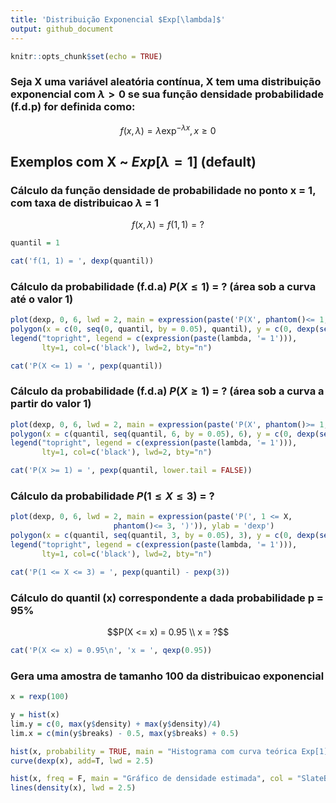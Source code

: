```yaml
---
title: 'Distribuição Exponencial $Exp[\lambda]$'
output: github_document
---
```


```r
knitr::opts_chunk$set(echo = TRUE)
```

### Seja X uma variável aleatória contínua, X tem uma distribuição exponencial com $\lambda > 0$ se sua função densidade probabilidade (f.d.p) for definida como:

$$ f(x, \lambda) =  \lambda\exp^{-\lambda x}, x \geq 0 $$

## Exemplos com X ~ $Exp[\lambda = 1]$ (default)

### Cálculo da função densidade de probabilidade no ponto x = 1, com taxa de distribuicao $\lambda$ = 1
$$ f(x, \lambda) = f(1, 1) = ?$$
```r
quantil = 1
```

```r
cat('f(1, 1) = ', dexp(quantil))
```

### Cálculo da probabilidade (f.d.a) $P(X \leq 1)$ = ? (área sob a curva até o valor 1)

```r
plot(dexp, 0, 6, lwd = 2, main = expression(paste('P(X', phantom()<= 1, ')')))
polygon(x = c(0, seq(0, quantil, by = 0.05), quantil), y = c(0, dexp(seq(0, quantil, by = 0.05)), 0), col = 'SlateBlue1')
legend("topright", legend = c(expression(paste(lambda, '= 1'))), 
       lty=1, col=c('black'), lwd=2, bty="n")
```

```r
cat('P(X <= 1) = ', pexp(quantil))
```

### Cálculo da probabilidade (f.d.a) $P(X \geq 1)$ = ? (área sob a curva a partir do valor 1)

```r
plot(dexp, 0, 6, lwd = 2, main = expression(paste('P(X', phantom()>= 1, ')')))
polygon(x = c(quantil, seq(quantil, 6, by = 0.05), 6), y = c(0, dexp(seq(quantil, 6, by = 0.05)), 0), col = 'SlateBlue1')
legend("topright", legend = c(expression(paste(lambda, '= 1'))), 
       lty=1, col=c('black'), lwd=2, bty="n")
```

```r
cat('P(X >= 1) = ', pexp(quantil, lower.tail = FALSE))
```

### Cálculo da probabilidade $P(1 \leq X \leq 3)$ = ?

```r
plot(dexp, 0, 6, lwd = 2, main = expression(paste('P(', 1 <= X,
                       phantom()<= 3, ')')), ylab = 'dexp')
polygon(x = c(quantil, seq(quantil, 3, by = 0.05), 3), y = c(0, dexp(seq(quantil, 3, by = 0.05)), 0), col = 'SlateBlue1')
legend("topright", legend = c(expression(paste(lambda, '= 1'))), 
       lty=1, col=c('black'), lwd=2, bty="n")
```

```r
cat('P(1 <= X <= 3) = ', pexp(quantil) - pexp(3))
```

### Cálculo do quantil (x) correspondente a dada probabilidade p = 95%
$$P(X <= x) = 0.95 \\
     x = ?$$
```r
cat('P(X <= x) = 0.95\n', 'x = ', qexp(0.95))
```

### Gera uma amostra de tamanho 100 da distribuicao exponencial

```r
x = rexp(100)
```

```r
y = hist(x)
lim.y = c(0, max(y$density) + max(y$density)/4)
lim.x = c(min(y$breaks) - 0.5, max(y$breaks) + 0.5)
```

```r
hist(x, probability = TRUE, main = "Histograma com curva teórica Exp[1]", col = "SlateBlue1", xlim = lim.x, ylim = lim.y) 
curve(dexp(x), add=T, lwd = 2.5)

hist(x, freq = F, main = "Gráfico de densidade estimada", col = "SlateBlue1", xlim = lim.x, ylim  = lim.y)
lines(density(x), lwd = 2.5)
```